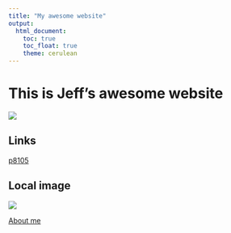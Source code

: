 ```yaml
---
title: "My awesome website"
output: 
  html_document:
    toc: true
    toc_float: true
    theme: cerulean
---
```


# This is Jeff's awesome website

![](https://media.giphy.com/media/drXGoW1iudhKw/giphy.gif)

## Links

[p8105](https://p8105.com)

## Local image

![](images/snow.jpg)

[About me](about.html)
